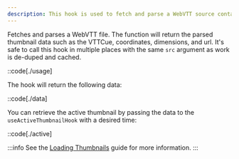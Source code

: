 ```yaml
---
description: This hook is used to fetch and parse a WebVTT source containing thumbnail cues.
---
```


Fetches and parses a WebVTT file. The function will return the parsed thumbnail
data such as the VTTCue, coordinates, dimensions, and url. It's safe to call this hook in
multiple places with the same `src` argument as work is de-duped and cached.

::code[./usage]

The hook will return the following data:

::code[./data]

You can retrieve the active thumbnail by passing the data to the `useActiveThumbnailHook` with
a desired time:

::code[./active]

:::info
See the [Loading Thumbnails][loading] guide for more information.
:::

[loading]: /docs/player/core-concepts/loading#thumbnails
